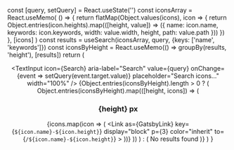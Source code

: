 
  const [query, setQuery] = React.useState('')
  const iconsArray = React.useMemo(
    () => {
      return flatMap(Object.values(icons), icon => {
        return Object.entries(icon.heights).map(([height, value]) => ({
          name: icon.name,
          keywords: icon.keywords,
          width: value.width,
          height,
          path: value.path
        }))
      })
    },
    [icons]
  )
  const results = useSearch(iconsArray, query, {keys: ['name', 'keywords']})
  const iconsByHeight = React.useMemo(() => groupBy(results, 'height'), [results])
  return (
    <Flex flexDirection="column" minHeight="100vh">
      <Head />
      <Header isSearchEnabled={false} />
      <Hero />
      <Container>
        <Grid gridGap={4}>
          <TextInput
            icon={Search}
            aria-label="Search"
            value={query}
            onChange={event => setQuery(event.target.value)}
            placeholder="Search icons..."
            width="100%"
          />
          {Object.entries(iconsByHeight).length > 0 ? (
            Object.entries(iconsByHeight).map(([height, icons]) => (
              <Box key={height}>
                <H3>
                  {height}
                  px
                </H3>
                <Flex flexWrap="wrap" mx={-3}>
                  {icons.map(icon => (
                    <Link
                      as={GatsbyLink}
                      key={`${icon.name}-${icon.height}`}
                      display="block"
                      p={3}
                      color="inherit"
                      to={`/${icon.name}-${icon.height}`}
                    >
                      <Flex>
                        <Icon width={icon.width} height={icon.height} path={icon.path} />
                      </Flex>
                    </Link>
                  ))}
                </Flex>
              </Box>
            ))
          ) : (
            <Text textAlign="center" p={3}>
              No results found
            </Text>
          )}
        </Grid>
      </Container>
    </Flex>
  )
}
